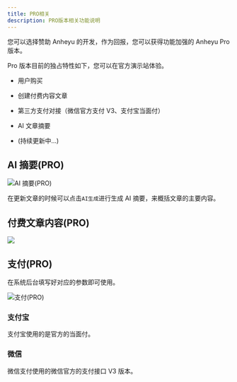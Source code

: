 ```yaml
---
title: PRO相关
description: PRO版本相关功能说明
---
```


您可以选择赞助 Anheyu 的开发，作为回报，您可以获得功能加强的 Anheyu Pro 版本。

Pro 版本目前的独占特性如下，您可以在官方演示站体验。

- 用户购买

- 创建付费内容文章

- 第三方支付对接（微信官方支付 V3、支付宝当面付）

- AI 文章摘要

- (持续更新中...)

## AI 摘要(PRO)

![AI 摘要(PRO)](https://upload-bbs.miyoushe.com/upload/2025/09/15/125766904/e942964f43c1da5ec045e445dd5ded78_5585331757237990077.png?x-oss-process=image/format,avif)

在更新文章的时候可以点击`AI生成`进行生成 AI 摘要，来概括文章的主要内容。

## 付费文章内容(PRO)

![](https://upload-bbs.miyoushe.com/upload/2025/09/15/125766904/525985d697e736ba95fb847590935931_480370356362226895.png?x-oss-process=image/format,avif)

## 支付(PRO)

在系统后台填写好对应的参数即可使用。

![支付(PRO)](https://upload-bbs.miyoushe.com/upload/2025/09/25/125766904/7fcc31f0f0e232163a4cd57eb0f6cf13_7907934964932495514.png?x-oss-process=image/format,avif)

### 支付宝

支付宝使用的是官方的当面付。

### 微信

微信支付使用的微信官方的支付接口 V3 版本。
